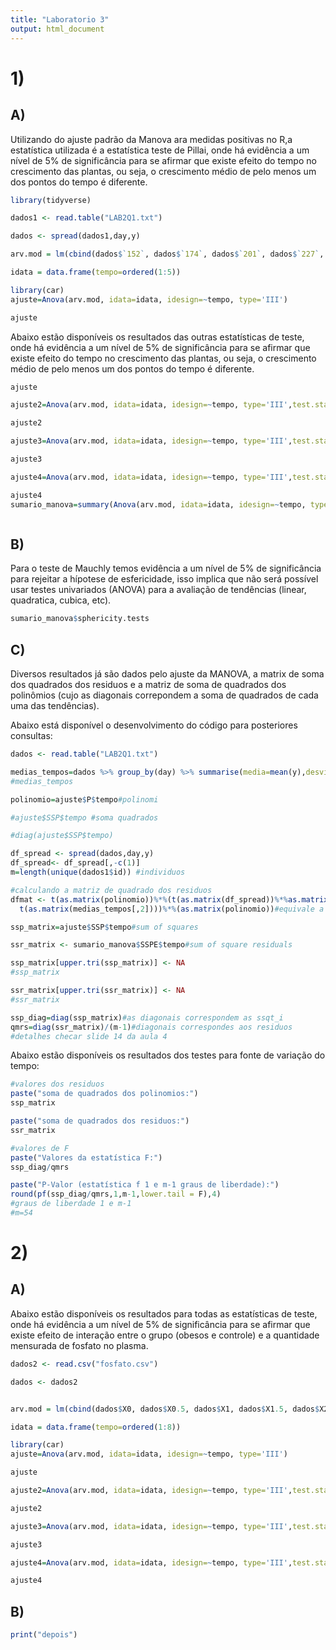 ```yaml
---
title: "Laboratorio 3"
output: html_document
---
```


# 1)

## A)

Utilizando do ajuste padrão da Manova ara medidas positivas no R,a estatística utilizada é a estatística teste de Pillai, onde há evidência a um nível de 5% de significância para se afirmar que existe efeito do tempo no crescimento das plantas, ou seja, o crescimento médio de pelo menos um dos pontos do tempo é diferente.

```r
library(tidyverse)

dados1 <- read.table("LAB2Q1.txt")

dados <- spread(dados1,day,y)

arv.mod = lm(cbind(dados$`152`, dados$`174`, dados$`201`, dados$`227`, dados$`258`) ~ 1, data=dados)

idata = data.frame(tempo=ordered(1:5))

library(car)
ajuste=Anova(arv.mod, idata=idata, idesign=~tempo, type='III')

ajuste

```

Abaixo estão disponíveis os resultados das outras estatísticas de teste, onde há evidência a um nível de 5% de significância para se afirmar que existe efeito do tempo no crescimento das plantas, ou seja, o crescimento médio de pelo menos um dos pontos do tempo é diferente.

```r
ajuste

ajuste2=Anova(arv.mod, idata=idata, idesign=~tempo, type='III',test.statistic = "Wilks")

ajuste2

ajuste3=Anova(arv.mod, idata=idata, idesign=~tempo, type='III',test.statistic = "Roy")

ajuste3

ajuste4=Anova(arv.mod, idata=idata, idesign=~tempo, type='III',test.statistic = "Hotelling-Lawley")

ajuste4
sumario_manova=summary(Anova(arv.mod, idata=idata, idesign=~tempo, type="III"))



```


## B)

Para o teste de Mauchly temos evidência a um nível de 5% de significância para rejeitar a hípotese de esfericidade, isso implica que não será possível usar testes univariados (ANOVA) para a avaliação de tendências (linear, quadratica, cubica, etc).

```r

sumario_manova$sphericity.tests
```


## C)

Diversos resultados já são dados pelo ajuste da MANOVA, a matrix de soma dos quadrados dos residuos e a matriz de soma de quadrados dos polinômios (cujo as diagonais correpondem a soma de quadrados de cada uma das tendências).

Abaixo está disponível o desenvolvimento do código para posteriores consultas:

```r

dados <- read.table("LAB2Q1.txt")

medias_tempos=dados %>% group_by(day) %>% summarise(media=mean(y),desvios=sd(y))#medias e devios
#medias_tempos

polinomio=ajuste$P$tempo#polinomi

#ajuste$SSP$tempo #soma quadrados

#diag(ajuste$SSP$tempo)

df_spread <- spread(dados,day,y)
df_spread<- df_spread[,-c(1)]
m=length(unique(dados1$id)) #individuos

#calculando a matriz de quadrado dos residuos
dfmat <- t(as.matrix(polinomio))%*%(t(as.matrix(df_spread))%*%as.matrix(df_spread)-m*as.matrix(medias_tempos[,2])%*%
  t(as.matrix(medias_tempos[,2])))%*%(as.matrix(polinomio))#equivale a

ssp_matrix=ajuste$SSP$tempo#sum of squares

ssr_matrix <- sumario_manova$SSPE$tempo#sum of square residuals

ssp_matrix[upper.tri(ssp_matrix)] <- NA
#ssp_matrix

ssr_matrix[upper.tri(ssr_matrix)] <- NA
#ssr_matrix

ssp_diag=diag(ssp_matrix)#as diagonais correspondem as ssqt_i
qmrs=diag(ssr_matrix)/(m-1)#diagonais correspondes aos residuos
#detalhes checar slide 14 da aula 4

```

Abaixo estão disponíveis os resultados dos testes para fonte de variação do tempo:

```r

#valores dos residuos
paste("soma de quadrados dos polinomios:")
ssp_matrix

paste("soma de quadrados dos residuos:")
ssr_matrix

#valores de F
paste("Valores da estatística F:")
ssp_diag/qmrs

paste("P-Valor (estatística f 1 e m-1 graus de liberdade):")
round(pf(ssp_diag/qmrs,1,m-1,lower.tail = F),4)
#graus de liberdade 1 e m-1
#m=54


```




# 2)

## A)


Abaixo estão disponíveis os resultados para todas as estatísticas de teste, onde há evidência a um nível de 5% de significância para se afirmar que existe efeito de interação entre o grupo (obesos e controle) e a quantidade mensurada de fosfato no plasma.

```r



dados2 <- read.csv("fosfato.csv")

dados <- dados2


arv.mod = lm(cbind(dados$X0, dados$X0.5, dados$X1, dados$X1.5, dados$X2, dados$X3, dados$X4, dados$X5) ~ Grupo, data=dados)

idata = data.frame(tempo=ordered(1:8))

library(car)
ajuste=Anova(arv.mod, idata=idata, idesign=~tempo, type='III')

ajuste

ajuste2=Anova(arv.mod, idata=idata, idesign=~tempo, type='III',test.statistic = "Wilks")

ajuste2

ajuste3=Anova(arv.mod, idata=idata, idesign=~tempo, type='III',test.statistic = "Roy")

ajuste3

ajuste4=Anova(arv.mod, idata=idata, idesign=~tempo, type='III',test.statistic = "Hotelling-Lawley")

ajuste4
```


## B)

```r


print("depois")
```

